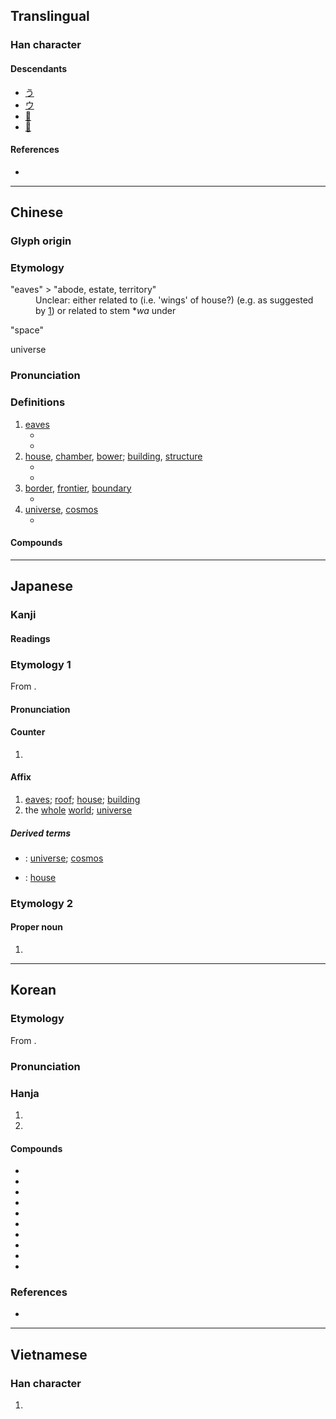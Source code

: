 {{also|字|亭|宁}}
{{character info}}
==Translingual==

===Han character===
{{Han char|rn=40|rad=宀|as=03|sn=6|four=30401|canj=JMD|ids=⿱宀于}}

====Descendants====
* [[う]]
* [[ウ]]
* [[𛀊]]
* [[𛀋]]

====References====
* {{Han ref|kx=0282.020|dkj=07067|dj=0551.220|hdz=20911.070|uh=5B87|ud=23431|bh=A674|bd=42612}}

----

==Chinese==
{{zh-forms|alt=𡧃}}

===Glyph origin===
{{Han etym}}
{{Han compound|宀|于|c1=s|c2=p|ls=psc|t1=house}}

===Etymology===
;"eaves" > "abode, estate, territory"
:Unclear: either related to {{och-l|羽|wings}} (i.e. 'wings' of house?) (e.g. as suggested by {{w|Shiming}}[https://ctext.org/shi-ming/shi-gong-shi?searchu=%E5%AE%87%EF%BC%8C%E7%BE%BD%E4%B9%9F%EF%BC%8C%E5%A6%82%E9%B3%A5%E7%BE%BD%E7%BF%BC%E8%87%AA%E8%A6%86%E8%94%BD%E4%B9%9F%E3%80%82&searchmode=showall#result]) or related to stem *''wa'' under {{och-l|況|tr=*hwaŋh}}

;"space"
:{{rfe|zh|From "abode" < "eaves"?}}

;universe
:{{rfe|zh|From "space" < "abode" < "eaves"}}

===Pronunciation===
{{zh-pron
|m=yǔ
|m-s=yu3
|c=jyu5
|c-t=yi4
|g=y3
|h=pfs=yí/yî;gd=yi3
|j=
|md=ṳ̄
|mn=xm,qz,tw:ú/zz:í
|mn-t=u2
|w=3hhy
|x=y3
|mc=y
|oc=y
|cat=n
}}

===Definitions===
{{zh-hanzi}}

# [[eaves]]
#* {{zh-x|果臝 之 實、亦 施 于 宇。|The fruit of the heavenly gourd, would be hanging about our '''eaves'''.|ref=Shijing}}
#* {{zh-x|上古 穴-居 而 野-處，後世 聖人 易 之 以 宮室，上-棟 下-宇，以 待 風雨。|In the highest antiquity they made their homes (in winter) in caves, and (in summer) dwelt in the open country. In subsequent ages, for these the sages substituted houses, with the ridge-beam(s) above and the '''eave(s)''' below, as a provision against wind and rain.|ref=Yijing-L}}
# [[house]], [[chamber]], [[bower]]; [[building]], [[structure]]
#* {{zh-x|高堂 邃-宇，檻 層-軒 些。|High halls and deep '''bowers''', with railings and tiered balconies |ref=Chuci-H}}
#* {{zh-x|我 欲 乘 風 歸去，又 恐 瓊樓 玉宇，高處 不勝 寒。|I'd like to ride the wind and return, yet I fear the majestic towers and magnificent '''mansions''', the high places where it's unbearably cold.|CL|ref={{lw|zh|蘇軾}} {{w|Su Shi}}, lyrics to《{{lw|zh|水調歌頭}}》"{{w|Shuidiao Getou|Water Melody}}", {{defdate|1076, mid-autumn}}.}}
# [[border]], [[frontier]], [[boundary]]
#* {{zh-x|鄰國 之 難，不可 虞 也。或 多 難 以 固 其 國，啟 其 疆土；或 無 難，以 喪 其 國 失 其 守-宇。若 何 虞 難？|And [the result of] the difficulties of neighbouring States cannot be calculated on. They may have many difficulties, which will issue [only] in strengthening them and the enlargement of their boundaries; or they may have no difficulties, and the result will be their ruin, and their losing the '''boundaries''' of which they were in charge. How is it possible to foresee the [issue of such] difficulties?|ref=Zuozhuan}}
# [[universe]], [[cosmos]]
#* {{zh-x|萬物 同-宇 而 異-體，無-宜 而 有用 為人，數 也。|The myriad things share the same '''cosmos''' and have different bodies. They have no intrinsic fittingness but are useful for humans. This is simply the arrangement of the world.|ref=Xunzi}}

====Compounds====
{{zh-der|仁宇|功濟宇內|區宇|區宇一清|器宇|器宇不凡|器宇軒昂|土宇|壇宇|天宇|威震寰宇|宇下|宇內|穹宇|宇宙|宇宙塵|宇宙射線|宇宙年|宇宙火箭|宇宙站|宇宙線|宇宙觀|宇宙速度|宇宙鋒|宇宙飛船|宇文|宇文化及|宇文泰|宇文覺|宇文護|宇航|宇量|宸宇|寰宇|寰宇記|屋宇|島宇宙|峻宇|庭宇|廟宇|廨宇|御宇|德宇|房宇|拓宇|握圖臨宇|故宇|敗宇頹垣|望衡對宇|杜宇|梵宇|棟宇|樓宇|殿宇|氣宇|氣宇昂昂|氣宇軒昂|海宇|海宇昇平|牆宇|玉宇|琳宮梵宇|瓊樓玉宇|瓊臺玉宇|疆宇|眉宇|真宇|神宇|祠宇|紫芝眉宇|紺宇|胸宇|膨脹宇宙|芝宇|衡宇|觀宇|賓宇|軒宇|軒昂氣宇|邃宇|隙宇|韻宇|飛宇|黌宇}}

----

==Japanese==

===Kanji===
{{ja-kanji|grade=6|rs=宀03}}

====Readings====
{{ja-readings
|goon=う
|kanon=う
|kun=のき-, いえ-
}}

===Etymology 1===
{{ja-kanjitab|う|yomi=on}}
From {{der|ja|ltc|sort=う|-}} {{ltc-l|宇}}.

====Pronunciation====
{{ja-pron|う|y=on}}

====Counter====
{{ja-pos|counter|う}}

# {{n-g|Counter for [[building]]s, [[roof]]s, etc.}}

====Affix====
{{ja-pos|affix|う}}

# [[eaves]]; [[roof]]; [[house]]; [[building]]
# the [[whole]] [[world]]; [[universe]]

=====Derived terms=====
{{der-top}}
* {{ja-r|宇%宙|う%ちゅう}}: [[universe]]; [[cosmos]]
* {{ja-r|屋%宇|おく%う}}: [[house]]
{{der-bottom}}

===Etymology 2===

====Proper noun====
{{ja-pos|proper|さかい}}

# {{given name|ja|female|sort=さかい}}

----

==Korean==

===Etymology===
From {{der|ko|ltc|-}} {{ltc-l|宇|id=1}}. {{hanja-hunmong|우〯|wǔ|天文#상01A}}

===Pronunciation===
{{ko-hanja-pron|우|l=y}}

===Hanja===
{{ko-hanja-search}}
{{ko-hanja|집|우}}

# {{hanja form of|우|[[whole]] [[world]]; [[universe]]}}
# {{hanja form of|우|[[house]]}}

====Compounds====
{{der-top|Compounds}}
* {{ko-l|우주|[[space]]|宇宙}}
* {{ko-l|우주선|[[spaceship]]|宇宙船}}
* {{ko-l|우주인|[[alien]]; [[astronaut]]|宇宙人}}
* {{ko-l|대우주|[[macrocosm]]|大宇宙}}
* {{ko-l|소우주|[[microcosm]]|小宇宙}}
* {{ko-l|우주복|[[spacesuit]]|宇宙服}}
* {{ko-l|우주진|宇宙塵}}
* {{ko-l|우주만물|[[all]] [[things]]|宇宙萬物}}
* {{ko-l|우주왕복선|[[space shuttle]]|宇宙往復船}}
* {{ko-l|우주비행사|[[astronaut]]|宇宙飛行士}}
{{der-bottom}}

===References===
* {{R:hanjadoc|2519}}

----

==Vietnamese==

===Han character===
{{vi-readings|reading=vũ, võ, thủy|rs=宀03}}

# {{rfdef|vi|sort=宀03}}